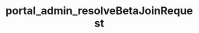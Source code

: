 ---
title: "portal_admin_resolveBetaJoinRequest"
openapi: "POST /beta-join-request/{identity_id}"
---